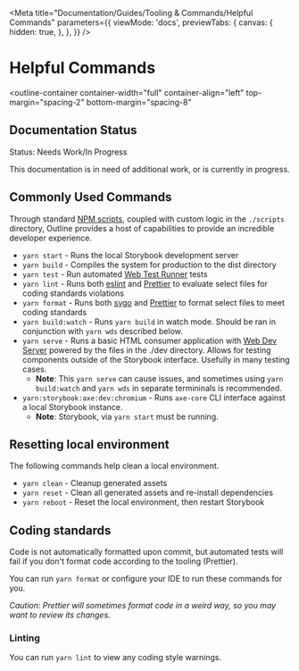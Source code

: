 

<Meta
  title="Documentation/Guides/Tooling & Commands/Helpful Commands"
  parameters={{
    viewMode: 'docs',
    previewTabs: {
      canvas: {
        hidden: true,
      },
    },
  }}
/>

# Helpful Commands

<outline-container
  container-width="full"
  container-align="left"
  top-margin="spacing-2"
  bottom-margin="spacing-8"
>
  ## Documentation Status
  <outline-core-alert status="warning" >
    <span slot="header">Status: Needs Work/In Progress</span>
    <p>
      This documentation is in need of additional work, or is currently in progress.
    </p>
  </outline-core-alert>
</outline-container>

## Commonly Used Commands

Through standard [NPM scripts](https://docs.npmjs.com/cli/v8/using-npm/scripts), coupled with custom logic in the `./scripts` directory, Outline provides a host of capabilities to provide an incredible developer experience.

- `yarn start` - Runs the local Storybook development server
- `yarn build` - Compiles the system for production to the dist directory
- `yarn test` - Run automated [Web Test Runner](https://modern-web.dev/docs/test-runner/overview/) tests
- `yarn lint` - Runs both [eslint](https://eslint.org/) and [Prettier](https://prettier.io/) to evaluate select files for coding standards violations
- `yarn format` - Runs both [svgo](https://github.com/svg/svgo) and [Prettier](https://prettier.io/) to format select files to meet coding standards
- `yarn build:watch` - Runs `yarn build` in watch mode. Should be ran in conjunction with `yarn wds` described below.
- `yarn serve` - Runs a basic HTML consumer application with [Web Dev Server](https://modern-web.dev/docs/dev-server/overview/) powered by the files in the ./dev directory. Allows for testing components outside of the Storybook interface. Usefully in many testing cases.
  - **Note**: This `yarn serve` can cause issues, and sometimes using `yarn build:watch` and `yarn wds` in separate termininals is recommended.
- `yarn:storybook:axe:dev:chromium` - Runs `axe-core` CLI interface against a local Storybook instance.
  - **Note**: Storybook, via `yarn start` must be running.

## Resetting local environment

The following commands help clean a local environment.

- `yarn clean` - Cleanup generated assets
- `yarn reset` - Clean all generated assets and re-install dependencies
- `yarn reboot` - Reset the local environment, then restart Storybook

## Coding standards

Code is not automatically formatted upon commit, but automated tests will fail if you don't format code according to the tooling (Prettier).

You can run `yarn format` or configure your IDE to run these commands for you.

_Caution: Prettier will sometimes format code in a weird way, so you may want to review its changes._

### Linting

You can run `yarn lint` to view any coding style warnings.
